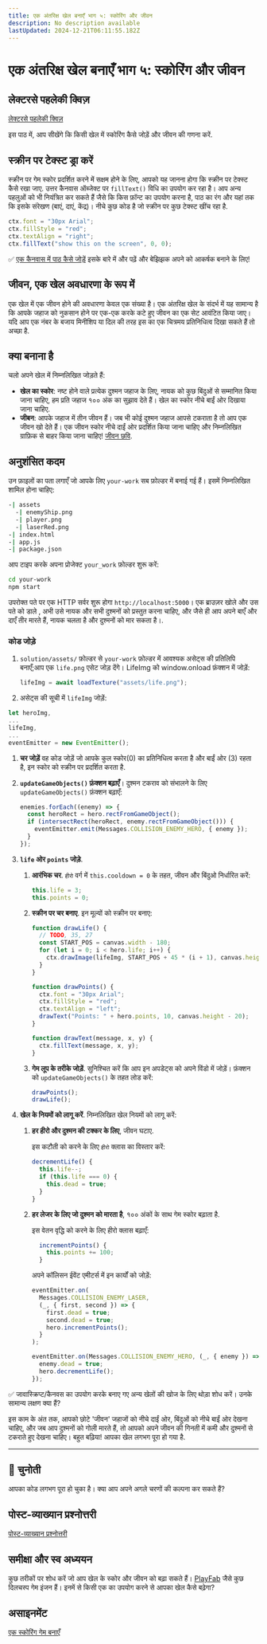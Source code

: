 ```yaml
---
title: एक अंतरिक्ष खेल बनाएँ भाग ५: स्कोरिंग और जीवन
description: No description available
lastUpdated: 2024-12-21T06:11:55.182Z
---
```


# एक अंतरिक्ष खेल बनाएँ भाग ५: स्कोरिंग और जीवन

## लेक्टरसे पहलेकी क्विज़

[लेक्टरसे पहलेकी क्विज़](https://ashy-river-0debb7803.1.azurestaticapps.net/quiz/37?loc=hi)

इस पाठ में, आप सीखेंगे कि किसी खेल में स्कोरिंग कैसे जोड़ें और जीवन की गणना करें.

## स्क्रीन पर टेक्स्ट ड्रा करें

स्क्रीन पर गेम स्कोर प्रदर्शित करने में सक्षम होने के लिए, आपको यह जानना होगा कि स्क्रीन पर टेक्स्ट कैसे रखा जाए. उत्तर कैनवास ऑब्जेक्ट पर `fillText()` विधि का उपयोग कर रहा है। आप अन्य पहलुओं को भी नियंत्रित कर सकते हैं जैसे कि किस फ़ॉन्ट का उपयोग करना है, पाठ का रंग और यहां तक ​​कि इसके संरेखण (बाएं, दाएं, केंद्र)। नीचे कुछ कोड है जो स्क्रीन पर कुछ टेक्स्ट खींच रहा है.

```javascript
ctx.font = "30px Arial";
ctx.fillStyle = "red";
ctx.textAlign = "right";
ctx.fillText("show this on the screen", 0, 0);
```

✅ [एक कैनवास में पाठ कैसे जोड़ें](https://developer.mozilla.org/docs/Web/API/Canvas_API/Tutorial/Drawing_text) इसके बारे में और पढ़ें और बेझिझक अपने को आकर्षक बनाने के लिए!

## जीवन, एक खेल अवधारणा के रूप में

एक खेल में एक जीवन होने की अवधारणा केवल एक संख्या है। एक अंतरिक्ष खेल के संदर्भ में यह सामान्य है कि आपके जहाज को नुकसान होने पर एक-एक करके कटे हुए जीवन का एक सेट आवंटित किया जाए। यदि आप एक नंबर के बजाय मिनीशिप या दिल की तरह इस का एक चित्रमय प्रतिनिधित्व दिखा सकते हैं तो अच्छा है.

## क्या बनाना है

चलो अपने खेल में निम्नलिखित जोड़ते हैं:

- **खेल का स्कोर**: नष्ट होने वाले प्रत्येक दुश्मन जहाज के लिए, नायक को कुछ बिंदुओं से सम्मानित किया जाना चाहिए, हम प्रति जहाज १०० अंक का सुझाव देते हैं। खेल का स्कोर नीचे बाईं ओर दिखाया जाना चाहिए.
- **जीबन**: आपके जहाज में तीन जीवन हैं। जब भी कोई दुश्मन जहाज आपसे टकराता है तो आप एक जीवन खो देते हैं। एक जीवन स्कोर नीचे दाईं ओर प्रदर्शित किया जाना चाहिए और निम्नलिखित ग्राफ़िक से बाहर किया जाना चाहिए! [जीवन छवि](../solution/assets/life.png).

## अनुशंसित कदम

उन फ़ाइलों का पता लगाएँ जो आपके लिए `your-work` सब फ़ोल्डर में बनाई गई हैं। इसमें निम्नलिखित शामिल होना चाहिए:

```bash
-| assets
  -| enemyShip.png
  -| player.png
  -| laserRed.png
-| index.html
-| app.js
-| package.json
```

आप टाइप करके अपना प्रोजेक्ट `your_work` फ़ोल्डर शुरू करें:

```bash
cd your-work
npm start
```

उपरोक्त पते पर एक HTTP सर्वर शुरू होगा `http://localhost:5000`। एक ब्राउज़र खोले और उस पते को डाले , अभी उसे नायक और सभी दुश्मनों को प्रस्तुत करना चाहिए, और जैसे ही आप अपने बाएँ और दाएँ तीर मारते हैं, नायक चलता है और दुश्मनों को मार सकता है।.

### कोड जोड़े

1. `solution/assets/` फ़ोल्डर से `your-work` फ़ोल्डर में आवश्यक असेट्स की प्रतिलिपि बनाएँ;आप एक `life.png` एसेट जोड़ देंगे। LifeImg को window.onload फ़ंक्शन में जोड़ें:

   ```javascript
   lifeImg = await loadTexture("assets/life.png");
   ```

1. असेट्स की सूची में `lifeImg` जोड़ें:

```javascript
let heroImg,
...
lifeImg,
...
eventEmitter = new EventEmitter();
```

1. **चर जोड़ें** वह कोड जोड़ें जो आपके कुल स्कोर(0) का प्रतिनिधित्व करता है और बाईं ओर (3) रहता है, इन स्कोर को स्क्रीन पर प्रदर्शित करता है.

1. **`updateGameObjects()` फ़ंक्शन बढ़ाएँ**। दुश्मन टकराव को संभालने के लिए `updateGameObjects()` फ़ंक्शन बढ़ाएँ:

   ```javascript
   enemies.forEach((enemy) => {
     const heroRect = hero.rectFromGameObject();
     if (intersectRect(heroRect, enemy.rectFromGameObject())) {
       eventEmitter.emit(Messages.COLLISION_ENEMY_HERO, { enemy });
     }
   });
   ```

1. **`life` ओर `points` जोड़े**.

   1. **आरंभिक चर**. `हीरो` वर्ग में `this.cooldown = 0` के तहत, जीवन और बिंदुओ निर्धारित करें:

      ```javascript
      this.life = 3;
      this.points = 0;
      ```

   1. **स्क्रीन पर चर बनाए**. इन मूल्यों को स्क्रीन पर बनाए:

      ```javascript
      function drawLife() {
        // TODO, 35, 27
        const START_POS = canvas.width - 180;
        for (let i = 0; i < hero.life; i++) {
          ctx.drawImage(lifeImg, START_POS + 45 * (i + 1), canvas.height - 37);
        }
      }

      function drawPoints() {
        ctx.font = "30px Arial";
        ctx.fillStyle = "red";
        ctx.textAlign = "left";
        drawText("Points: " + hero.points, 10, canvas.height - 20);
      }

      function drawText(message, x, y) {
        ctx.fillText(message, x, y);
      }
      ```

   1. **गेम लूप के तरीके जोड़ें**. सुनिश्चित करें कि आप इन अपडेट्स को अपने विंडो में जोड़ें। फ़ंक्शन को `updateGameObjects()` के तहत लोड करें:

      ```javascript
      drawPoints();
      drawLife();
      ```

1. **खेल के नियमों को लागू करें**. निम्नलिखित खेल नियमों को लागू करें:

   1. **हर हीरो और दुश्मन की टक्कर के लिए**, जीवन घटाए.

      इस कटौती को करने के लिए `हीरो` क्लास का विस्तार करें:

      ```javascript
      decrementLife() {
        this.life--;
        if (this.life === 0) {
          this.dead = true;
        }
      }
      ```

   2. **हर लेजर के लिए जो दुश्मन को मारता है**, १०० अंकों के साथ गेम स्कोर बढ़ाता है.

      इस वेतन वृद्धि को करने के लिए हीरो क्लास बढ़ाएँ:

      ```javascript
        incrementPoints() {
          this.points += 100;
        }
      ```

      अपने कॉलिसन ईवेंट एमीटर्स में इन कार्यों को जोड़ें:

      ```javascript
      eventEmitter.on(
        Messages.COLLISION_ENEMY_LASER,
        (_, { first, second }) => {
          first.dead = true;
          second.dead = true;
          hero.incrementPoints();
        }
      );

      eventEmitter.on(Messages.COLLISION_ENEMY_HERO, (_, { enemy }) => {
        enemy.dead = true;
        hero.decrementLife();
      });
      ```

✅ जावास्क्रिप्ट/कैनवस का उपयोग करके बनाए गए अन्य खेलों की खोज के लिए थोड़ा शोध करें। उनके सामान्य लक्षण क्या हैं?

इस काम के अंत तक, आपको छोटे 'जीवन' जहाजों को नीचे दाईं ओर, बिंदुओं को नीचे बाईं ओर देखना चाहिए, और जब आप दुश्मनों को गोली मारते हैं, तो आपको अपने जीवन की गिनती में कमी और दुश्मनों से टकराते हुए देखना चाहिए। बहुत बढ़िया! आपका खेल लगभग पूरा हो गया है.

---

## 🚀 चुनोती

आपका कोड लगभग पूरा हो चुका है। क्या आप अपने अगले चरणों की कल्पना कर सकते हैं?

## पोस्ट-व्याख्यान प्रश्नोत्तरी

[पोस्ट-व्याख्यान प्रश्नोत्तरी](https://ashy-river-0debb7803.1.azurestaticapps.net/quiz/38?loc=hi)

## समीक्षा और स्व अध्ययन

कुछ तरीकों पर शोध करें जो आप खेल के स्कोर और जीवन को बढ़ा सकते हैं। [PlayFab](https://playfab.com) जैसे कुछ दिलचस्प गेम इंजन हैं। इनमें से किसी एक का उपयोग करने से आपका खेल कैसे बढ़ेगा?

## असाइनमेंट

[एक स्कोरिंग गेम बनाएँ](assignment.hi.md)

